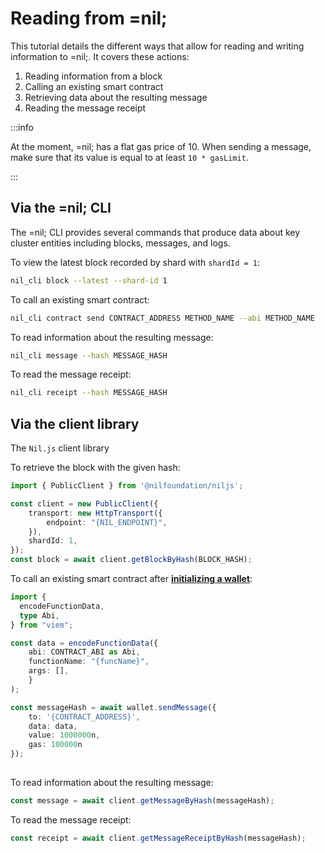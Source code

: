 # Reading from =nil;

This tutorial details the different ways that allow for reading and writing information to =nil;. It covers these actions:

1. Reading information from a block
2. Calling an existing smart contract
3. Retrieving data about the resulting message
4. Reading the message receipt

:::info

At the moment, =nil; has a flat gas price of 10. When sending a message, make sure that its value is equal to at least `10 * gasLimit`.

:::

## Via the =nil; CLI

The =nil; CLI provides several commands that produce data about key cluster entities including blocks, messages, and logs. 

To view the latest block recorded by shard with `shardId = 1`:

```bash
nil_cli block --latest --shard-id 1
```

To call an existing smart contract:

```bash
nil_cli contract send CONTRACT_ADDRESS METHOD_NAME --abi METHOD_NAME
```

To read information about the resulting message:

```bash
nil_cli message --hash MESSAGE_HASH
```

To read the message receipt:

```bash
nil_cli receipt --hash MESSAGE_HASH
```

## Via the client library

The `Nil.js` client library 

To retrieve the block with the given hash:

```typescript showLineNumbers
import { PublicClient } from '@nilfoundation/niljs';

const client = new PublicClient({
    transport: new HttpTransport({
        endpoint: "{NIL_ENDPOINT}",
    }),
    shardId: 1,
});
const block = await client.getBlockByHash(BLOCK_HASH);
```

To call an existing smart contract after [**initializing a wallet**](./creating-a-wallet#via-the-client-library):

```typescript showLineNumbers
import {
  encodeFunctionData,
  type Abi,
} from "viem";

const data = encodeFunctionData({
    abi: CONTRACT_ABI as Abi,
    functionName: "{funcName}",
    args: [],
    }
);

const messageHash = await wallet.sendMessage({
    to: '{CONTRACT_ADDRESS}',
    data: data,
    value: 1000000n,
    gas: 100000n
});
    
```

To read information about the resulting message:

```typescript
const message = await client.getMessageByHash(messageHash);
```

To read the message receipt:


```typescript
const receipt = await client.getMessageReceiptByHash(messageHash);
```
